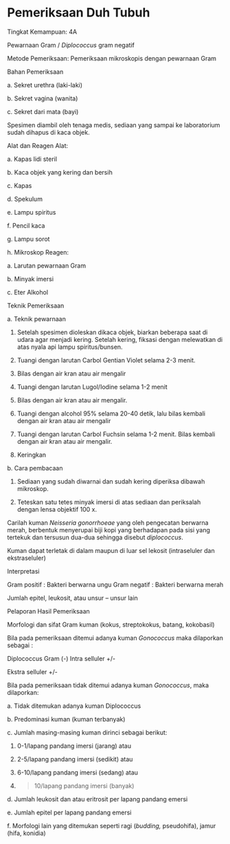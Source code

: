 # Pemeriksaan Duh Tubuh 
Tingkat Kemampuan: 4A

Pewarnaan Gram / _Diplococcus_ gram negatif

Metode Pemeriksaan: Pemeriksaan mikroskopis dengan pewarnaan Gram

Bahan Pemeriksaan

a. Sekret urethra (laki-laki)

b. Sekret vagina (wanita)

c. Sekret dari mata (bayi)

Spesimen diambil oleh tenaga medis, sediaan yang sampai ke laboratorium sudah dihapus di kaca objek.

Alat dan Reagen Alat:

a. Kapas lidi steril

b. Kaca objek yang kering dan bersih

c. Kapas

d. Spekulum

e. Lampu spiritus

f. Pencil kaca

g. Lampu sorot

h. Mikroskop Reagen:

a. Larutan pewarnaan Gram

b. Minyak imersi

c. Eter Alkohol

 

Teknik Pemeriksaan

a. Teknik pewarnaan

1) Setelah spesimen dioleskan dikaca objek, biarkan beberapa saat di udara agar menjadi kering. Setelah kering, fiksasi dengan melewatkan di atas nyala api lampu spiritus/bunsen.

2) Tuangi dengan larutan Carbol Gentian Violet selama 2-3 menit.

3) Bilas dengan air kran atau air mengalir

4) Tuangi dengan larutan Lugol/Iodine selama 1-2 menit

5) Bilas dengan air kran atau air mengalir.

6) Tuangi dengan alcohol 95% selama 20-40 detik, lalu bilas kembali dengan air kran atau air mengalir

7) Tuangi dengan larutan Carbol Fuchsin selama 1-2 menit. Bilas kembali dengan air kran atau air mengalir.

8) Keringkan

b. Cara pembacaan

1) Sediaan yang sudah diwarnai dan sudah kering diperiksa dibawah mikroskop.

2) Teteskan satu tetes minyak imersi di atas sediaan dan periksalah dengan lensa objektif 100 x.

Carilah kuman _Neisseria gonorrhoeae_ yang oleh pengecatan berwarna merah, berbentuk menyerupai biji kopi yang berhadapan pada sisi yang tertekuk dan tersusun dua-dua sehingga disebut _diplococcus_.

Kuman dapat terletak di dalam maupun di luar sel lekosit (intraseluler dan ekstraseluler)

Interpretasi

Gram positif : Bakteri berwarna ungu Gram negatif : Bakteri berwarna merah

Jumlah epitel, leukosit, atau unsur – unsur lain

Pelaporan Hasil Pemeriksaan

Morfologi dan sifat Gram kuman (kokus, streptokokus, batang, kokobasil)

 

Bila pada pemeriksaan ditemui adanya kuman _Gonococcus_ maka dilaporkan sebagai :

Diplococcus Gram (-) Intra selluler +/-

Ekstra selluler +/-

Bila pada pemeriksaan tidak ditemui adanya kuman _Gonococcus_, maka dilaporkan:

a. Tidak ditemukan adanya kuman Diplococcus

b. Predominasi kuman (kuman terbanyak)

c. Jumlah masing-masing kuman dirinci sebagai berikut:

1) 0-1/lapang pandang imersi (jarang) atau

2) 2-5/lapang pandang imersi (sedikit) atau

3) 6-10/lapang pandang imersi (sedang) atau

4) >10/lapang pandang imersi (banyak)

d. Jumlah leukosit dan atau eritrosit per lapang pandang emersi

e. Jumlah epitel per lapang pandang emersi

f. Morfologi lain yang ditemukan seperti ragi (_budding,_ pseudohifa), jamur (hifa, konidia)
